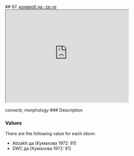 ## 67. <a href =  'https://agricolamz.github.io/The_Circassian_Isoglosses_Database/67.html'>конверб на -ze-re</a><div class='box'><iframe src='https://agricolamz.github.io/The_Circassian_Isoglosses_Database/67.html' width = '400px' height = '300px'></iframe></div>converb; morphology
### Description



### Values
There are the following value for each idiom:

* Abzakh  да [Кумахова 1972: 81] 
* SWC  да [Кумахова 1972: 81] 

